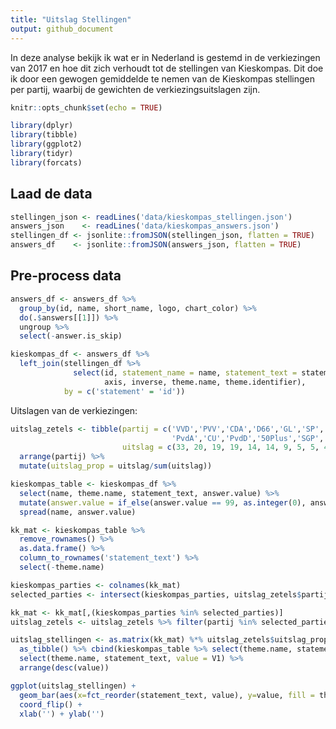 ```yaml
---
title: "Uitslag Stellingen"
output: github_document
---
```


In deze analyse bekijk ik wat er in Nederland is gestemd in de verkiezingen van 2017 en hoe dit zich verhoudt tot de stellingen van Kieskompas. Dit doe ik door een gewogen gemiddelde te nemen van de Kieskompas stellingen per partij, waarbij de gewichten de verkiezingsuitslagen zijn.

```r
knitr::opts_chunk$set(echo = TRUE)
```

```r
library(dplyr)
library(tibble)
library(ggplot2)
library(tidyr)
library(forcats)
```

## Laad de data
```r
stellingen_json <- readLines('data/kieskompas_stellingen.json')
answers_json    <- readLines('data/kieskompas_answers.json')
stellingen_df <- jsonlite::fromJSON(stellingen_json, flatten = TRUE)
answers_df    <- jsonlite::fromJSON(answers_json, flatten = TRUE) 
```

## Pre-process data
```r
answers_df <- answers_df %>% 
  group_by(id, name, short_name, logo, chart_color) %>% 
  do(.$answers[[1]]) %>% 
  ungroup %>% 
  select(-answer.is_skip)

kieskompas_df <- answers_df %>%
  left_join(stellingen_df %>% 
              select(id, statement_name = name, statement_text = statement, 
                     axis, inverse, theme.name, theme.identifier),
            by = c('statement' = 'id'))
```

Uitslagen van de verkiezingen:
```r
uitslag_zetels <- tibble(partij = c('VVD','PVV','CDA','D66','GL','SP',
                                    'PvdA','CU','PvdD','50Plus','SGP','DENK','FvD'),
                         uitslag = c(33, 20, 19, 19, 14, 14, 9, 5, 5, 4, 3, 3, 2)) %>% 
  arrange(partij) %>% 
  mutate(uitslag_prop = uitslag/sum(uitslag))
```

```r
kieskompas_table <- kieskompas_df %>%
  select(name, theme.name, statement_text, answer.value) %>% 
  mutate(answer.value = if_else(answer.value == 99, as.integer(0), answer.value)) %>% 
  spread(name, answer.value)

kk_mat <- kieskompas_table %>% 
  remove_rownames() %>% 
  as.data.frame() %>% 
  column_to_rownames('statement_text') %>% 
  select(-theme.name)
```

```r
kieskompas_parties <- colnames(kk_mat)
selected_parties <- intersect(kieskompas_parties, uitslag_zetels$partij)

kk_mat <- kk_mat[,(kieskompas_parties %in% selected_parties)]
uitslag_zetels <- uitslag_zetels %>% filter(partij %in% selected_parties)

uitslag_stellingen <- as.matrix(kk_mat) %*% uitslag_zetels$uitslag_prop %>%
  as_tibble() %>% cbind(kieskompas_table %>% select(theme.name, statement_text)) %>%
  select(theme.name, statement_text, value = V1) %>% 
  arrange(desc(value))
```

```r
ggplot(uitslag_stellingen) + 
  geom_bar(aes(x=fct_reorder(statement_text, value), y=value, fill = theme.name), stat = 'identity') + 
  coord_flip() +
  xlab('') + ylab('')
```


